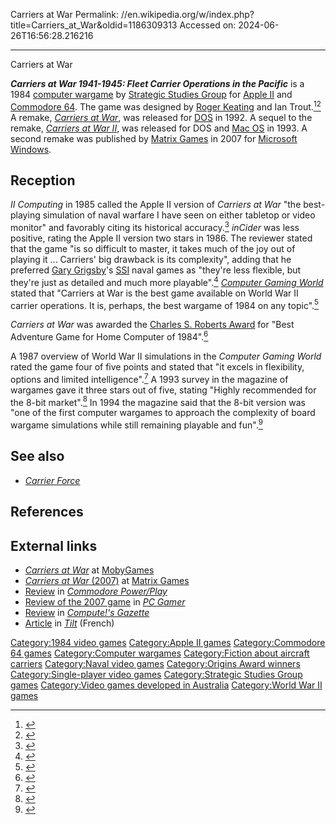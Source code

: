 Carriers at War
Permalink: //en.wikipedia.org/w/index.php?title=Carriers_at_War&oldid=1186309313
Accessed on: 2024-06-26T16:56:28.216216



------
Carriers at War
{{Infobox video game
|title      = Carriers at War
|image      = Carriers at War cover.jpg
|alt        = 
|developer  = [[Strategic Studies Group]]
|publisher  = Strategic Studies Group
|designer   = [[Roger Keating]]<br>Ian Trout
|series     = 
|engine     =
|platforms  = [[Apple II series|Apple II]], [[Commodore 64]]
|released   = 1984
|genre      = [[Computer wargame]]
|modes      = [[Single-player]]
}}

'''''Carriers at War 1941-1945: Fleet Carrier Operations in the Pacific''''' is a 1984 [[computer wargame]] by [[Strategic Studies Group]] for [[Apple II series|Apple II]] and [[Commodore 64]]. The game was designed by [[Roger Keating]] and Ian Trout.<ref name="Perla1990">{{cite book|author=Peter P. Perla|title=The Art of Wargaming: A Guide for Professionals and Hobbyists|url=https://archive.org/details/isbn_9780870210501|url-access=registration|date=January 1990|publisher=Naval Institute Press|isbn=978-0-87021-050-1|pages=[https://archive.org/details/isbn_9780870210501/page/184 184]–}}</ref><ref name="SawyerDunne1998">{{cite book|author1=Ben Sawyer|author2=Alex Dunne|author3=Tor Berg|title=Game Developer's Marketplace|url=https://archive.org/details/isbn_9781576101773|url-access=registration|year=1998|publisher=Coriolis Group Books|isbn=978-1-57610-177-3|page=[https://archive.org/details/isbn_9781576101773/page/192 192]}}</ref> A remake, ''[[Carriers at War (1992 video game)|Carriers at War]]'', was released for [[DOS]] in 1992. A sequel to the remake, ''[[Carriers at War II]]'', was released for DOS and [[Mac OS]] in 1993. A second remake was published by [[Matrix Games]] in 2007 for [[Microsoft Windows]].

==Reception==
{{Video game reviews
| CGW = 8-bit: {{rating|3|5}}{{r|brooks199309}}
| rev1 = ''[[inCider]]''
| rev1Score = AP2: {{rating|2|4}}{{r|murphy198609}}
| award1Pub = 
| award1 = 
| award2Pub = 
| award2 = 
}}

''II Computing'' in 1985 called the Apple II version of ''Carriers at War'' "the best-playing simulation of naval warfare I have seen on either tabletop or video monitor" and favorably citing its historical accuracy.<ref name="shapiro198510_11">{{cite news | url=https://archive.org/stream/II_Computing_Vol_1_No_1_Oct_Nov_85_Premiere#page/n25/mode/2up | title=Of Jewels and Ghouls and Butterflies and Strategies of War | work=II Computing | date=October–November 1985 | accessdate=28 January 2015 | author=Shapiro, Neil | pages=24–26}}</ref> ''inCider'' was less positive, rating the Apple II version two stars in 1986. The reviewer stated that the game "is so difficult to master, it takes much of the joy out of playing it ... Carriers' big drawback is its complexity", adding that he preferred [[Gary Grigsby]]'s [[Strategic Simulations, Inc.|SSI]] naval games as "they're less flexible, but they're just as detailed and much more playable".<ref name="murphy198609">{{cite news | url=https://archive.org/stream/inCider_1986-09#page/n111/mode/2up | title=Game Room | work=inCider | date=December 1986 | accessdate=2 July 2014 | author=Murphy, Brian J. | pages=113–114}}</ref> ''[[Computer Gaming World]]'' stated that "Carriers at War is the best game available on World War II carrier operations. It is, perhaps, the best wargame of 1984 on any topic".<ref name="nichols19850405">{{cite magazine | title=Carriers at War: A Review | magazine=[[Computer Gaming World]] | volume=5 | issue=2 | date=April–May 1985 | url=http://www.cgwmuseum.org/galleries/index.php?year=1985&pub=2&id=21 | accessdate=17 April 2016 | last=Nichols | first=Bill | pages=16–17}}</ref>

''Carriers at War'' was awarded the [[Charles S. Roberts Award]] for "Best Adventure Game for Home Computer of 1984".<ref name="originsawards">{{cite web| url = http://www.gama.org/OriginsAwards/OriginsAwardsWinnersThe1980s/The1984OriginsAwards/tabid/3227/Default.aspx| title = The 1984 Origins Awards| publisher = [[Game Manufacturers Association|The Game Manufacturers Association]]| archive-url = https://web.archive.org/web/20121216052405/http://www.gama.org/OriginsAwards/OriginsAwardsWinnersThe1980s/The1984OriginsAwards/tabid/3227/Default.aspx| url-status = dead| archive-date = 2012-12-16}}</ref>

A 1987 overview of World War II simulations in the ''Computer Gaming World'' rated the game four of five points and stated that "it excels in flexibility, options and limited intelligence".<ref name="brooks198704">{{cite magazine | title=Kilobyte Was Here! | magazine=[[Computer Gaming World]] | issue=37 | date=May 1987 | url=http://www.cgwmuseum.org/galleries/index.php?year=1987&pub=2&id=37 | accessdate=17 April 2016 | last=Brooks | first=M. Evan | pages=7}}</ref> A 1993 survey in the magazine of wargames gave it three stars out of five, stating "Highly recommended for the 8-bit market".<ref name="brooks199309">{{cite magazine | url=http://www.cgwmuseum.org/galleries/index.php?year=1993&pub=2&id=110 | title=Brooks' Book of Wargames: 1900-1950, A-P | magazine=Computer Gaming World | date=September 1993 | accessdate=30 July 2014 | author=Brooks, M. Evan | pages=118}}</ref> In 1994 the magazine said that the 8-bit version was "one of the first computer wargames to approach the complexity of board wargame simulations while still remaining playable and fun".<ref name="coleman199406">{{Cite magazine
 |last=Coleman
 |first=Terry Lee
 |date=June 1994
 |title=Campaign Wishes And Carrier Dreams
 |url=http://www.cgwmuseum.org/galleries/index.php?year=1994&pub=2&id=119 
 |magazine=Computer Gaming World
 |pages=140, 142
 }}</ref>

==See also==
*''[[Carrier Force]]''

==References==
{{reflist}}

==External links==
*[https://www.mobygames.com/game/carriers-at-war-1941-1945-fleet-carrier-operations-in-the-pacifi ''Carriers at War''] at [[MobyGames]]
*[https://www.matrixgames.com/game/carriers-at-war ''Carriers at War'' (2007)] at [[Matrix Games]]
*[https://archive.org/details/commodore-power-play-20/page/n31/mode/2up Review] in ''[[Commodore Power/Play]]''
*[https://web.archive.org/web/20070921100009/http://www.computerandvideogames.com/article.php?id=169412 Review of the 2007 game] in ''[[PC Gamer]]''
*[https://archive.org/details/1985-11-computegazette/page/n71/mode/2up Review] in ''[[Compute!'s Gazette]]''
*[https://archive.org/details/Tilt037/page/n131/mode/2up Article] in ''[[Tilt (French magazine)|Tilt]]'' (French)

{{Strategic Studies Group}}

[[Category:1984 video games]]
[[Category:Apple II games]]
[[Category:Commodore 64 games]]
[[Category:Computer wargames]]
[[Category:Fiction about aircraft carriers]]
[[Category:Naval video games]]
[[Category:Origins Award winners]]
[[Category:Single-player video games]]
[[Category:Strategic Studies Group games]]
[[Category:Video games developed in Australia]]
[[Category:World War II games]]
